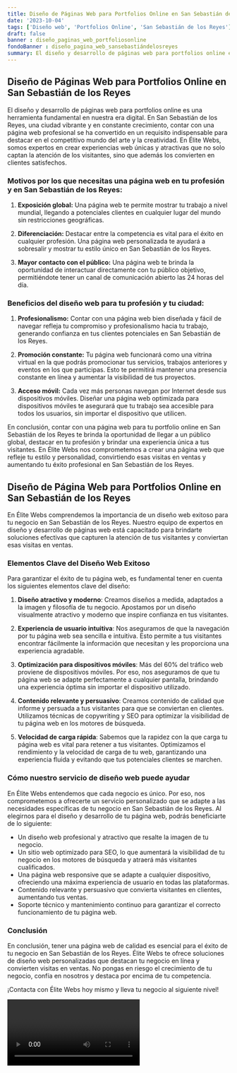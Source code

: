 ```yaml
---
title: Diseño de Páginas Web para Portfolios Online en San Sebastián de los Reyes
date: '2023-10-04'
tags: ['Diseño web', 'Portfolios Online', 'San Sebastián de los Reyes']
draft: false
banner : diseño_paginas_web_portfoliosonline
fondoBanner : diseño_pagina_web_sansebastiándelosreyes
summary: El diseño y desarrollo de páginas web para portfolios online es una herramienta fundamental en nuestra era digital. En San Sebastián de los Reyes, una ciudad vibrante y en constante crecimiento, contar con una página web profesional se ha convertido en un requisito indispensable para destacar en el competitivo mundo del arte y la creatividad. En Élite Webs, somos expertos en crear experiencias web únicas y atractivas que no solo captan la atención de los visitantes, sino que además los convierten en clientes satisfechos.
---
```


## Diseño de Páginas Web para Portfolios Online en San Sebastián de los Reyes

El diseño y desarrollo de páginas web para portfolios online es una herramienta fundamental en nuestra era digital. En San Sebastián de los Reyes, una ciudad vibrante y en constante crecimiento, contar con una página web profesional se ha convertido en un requisito indispensable para destacar en el competitivo mundo del arte y la creatividad. En Élite Webs, somos expertos en crear experiencias web únicas y atractivas que no solo captan la atención de los visitantes, sino que además los convierten en clientes satisfechos.

### Motivos por los que necesitas una página web en tu profesión y en San Sebastián de los Reyes:

1. **Exposición global:** Una página web te permite mostrar tu trabajo a nivel mundial, llegando a potenciales clientes en cualquier lugar del mundo sin restricciones geográficas.

2. **Diferenciación:** Destacar entre la competencia es vital para el éxito en cualquier profesión. Una página web personalizada te ayudará a sobresalir y mostrar tu estilo único en San Sebastián de los Reyes.

3. **Mayor contacto con el público:** Una página web te brinda la oportunidad de interactuar directamente con tu público objetivo, permitiéndote tener un canal de comunicación abierto las 24 horas del día.

### Beneficios del diseño web para tu profesión y tu ciudad:

1. **Profesionalismo:** Contar con una página web bien diseñada y fácil de navegar refleja tu compromiso y profesionalismo hacia tu trabajo, generando confianza en tus clientes potenciales en San Sebastián de los Reyes.

2. **Promoción constante:** Tu página web funcionará como una vitrina virtual en la que podrás promocionar tus servicios, trabajos anteriores y eventos en los que participas. Esto te permitirá mantener una presencia constante en línea y aumentar la visibilidad de tus proyectos.

3. **Acceso móvil:** Cada vez más personas navegan por Internet desde sus dispositivos móviles. Diseñar una página web optimizada para dispositivos móviles te asegurará que tu trabajo sea accesible para todos los usuarios, sin importar el dispositivo que utilicen.

En conclusión, contar con una página web para tu portfolio online en San Sebastián de los Reyes te brinda la oportunidad de llegar a un público global, destacar en tu profesión y brindar una experiencia única a tus visitantes. En Élite Webs nos comprometemos a crear una página web que refleje tu estilo y personalidad, convirtiendo esas visitas en ventas y aumentando tu éxito profesional en San Sebastián de los Reyes.

<GifSeo />

<Cta />

## Diseño de Página Web para Portfolios Online en San Sebastián de los Reyes

En Élite Webs comprendemos la importancia de un diseño web exitoso para tu negocio en San Sebastián de los Reyes. Nuestro equipo de expertos en diseño y desarrollo de páginas web está capacitado para brindarte soluciones efectivas que capturen la atención de tus visitantes y conviertan esas visitas en ventas.

### Elementos Clave del Diseño Web Exitoso
Para garantizar el éxito de tu página web, es fundamental tener en cuenta los siguientes elementos clave del diseño:

1. **Diseño atractivo y moderno**: Creamos diseños a medida, adaptados a la imagen y filosofía de tu negocio. Apostamos por un diseño visualmente atractivo y moderno que inspire confianza en tus visitantes.

2. **Experiencia de usuario intuitiva**: Nos aseguramos de que la navegación por tu página web sea sencilla e intuitiva. Esto permite a tus visitantes encontrar fácilmente la información que necesitan y les proporciona una experiencia agradable.

3. **Optimización para dispositivos móviles**: Más del 60% del tráfico web proviene de dispositivos móviles. Por eso, nos aseguramos de que tu página web se adapte perfectamente a cualquier pantalla, brindando una experiencia óptima sin importar el dispositivo utilizado.

4. **Contenido relevante y persuasivo**: Creamos contenido de calidad que informe y persuada a tus visitantes para que se conviertan en clientes. Utilizamos técnicas de copywriting y SEO para optimizar la visibilidad de tu página web en los motores de búsqueda.

5. **Velocidad de carga rápida**: Sabemos que la rapidez con la que carga tu página web es vital para retener a tus visitantes. Optimizamos el rendimiento y la velocidad de carga de tu web, garantizando una experiencia fluida y evitando que tus potenciales clientes se marchen.

### Cómo nuestro servicio de diseño web puede ayudar
En Élite Webs entendemos que cada negocio es único. Por eso, nos comprometemos a ofrecerte un servicio personalizado que se adapte a las necesidades específicas de tu negocio en San Sebastián de los Reyes. Al elegirnos para el diseño y desarrollo de tu página web, podrás beneficiarte de lo siguiente:

- Un diseño web profesional y atractivo que resalte la imagen de tu negocio.
- Un sitio web optimizado para SEO, lo que aumentará la visibilidad de tu negocio en los motores de búsqueda y atraerá más visitantes cualificados.
- Una página web responsive que se adapte a cualquier dispositivo, ofreciendo una máxima experiencia de usuario en todas las plataformas.
- Contenido relevante y persuasivo que convierta visitantes en clientes, aumentando tus ventas.
- Soporte técnico y mantenimiento continuo para garantizar el correcto funcionamiento de tu página web.

### Conclusión
En conclusión, tener una página web de calidad es esencial para el éxito de tu negocio en San Sebastián de los Reyes. Élite Webs te ofrece soluciones de diseño web personalizadas que destacan tu negocio en línea y convierten visitas en ventas. No pongas en riesgo el crecimiento de tu negocio, confía en nosotros y destaca por encima de tu competencia.

¡Contacta con Élite Webs hoy mismo y lleva tu negocio al siguiente nivel!

<Video />

<CtaBot job='Portfolios Online' city='San Sebastián de los Reyes'/>

<Gmaps query='San Sebastián de los Reyes+españa+maps' />